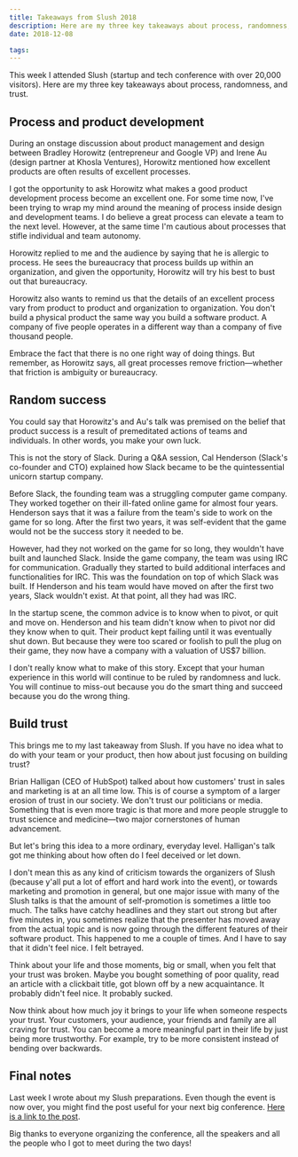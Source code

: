 ```yaml
---
title: Takeaways from Slush 2018
description: Here are my three key takeaways about process, randomness, and trust
date: 2018-12-08

tags:
---
```


This week I attended Slush (startup and tech conference with over 20,000 visitors). Here are my three key takeaways about process, randomness, and trust.

## Process and product development

During an onstage discussion about product management and design between Bradley Horowitz (entrepreneur and Google VP) and Irene Au (design partner at Khosla Ventures), Horowitz mentioned how excellent products are often results of excellent processes.

I got the opportunity to ask Horowitz what makes a good product development process become an excellent one. For some time now, I've been trying to wrap my mind around the meaning of process inside design and development teams. I do believe a great process can elevate a team to the next level. However, at the same time I'm cautious about processes that stifle individual and team autonomy.

Horowitz replied to me and the audience by saying that he is allergic to process. He sees the bureaucracy that process builds up within an organization, and given the opportunity, Horowitz will try his best to bust out that bureaucracy.

Horowitz also wants to remind us that the details of an excellent process vary from product to product and organization to organization. You don't build a physical product the same way you build a software product. A company of five people operates in a different way than a company of five thousand people.

Embrace the fact that there is no one right way of doing things. But remember, as Horowitz says, all great processes remove friction—whether that friction is ambiguity or bureaucracy.

## Random success

You could say that Horowitz's and Au's talk was premised on the belief that product success is a result of premeditated actions of teams and individuals. In other words, you make your own luck.

This is not the story of Slack. During a Q&A session, Cal Henderson (Slack's co-founder and CTO) explained how Slack became to be the quintessential unicorn startup company.

Before Slack, the founding team was a struggling computer game company. They worked together on their ill-fated online game for almost four years. Henderson says that it was a failure from the team's side to work on the game for so long. After the first two years, it was self-evident that the game would not be the success story it needed to be.

However, had they not worked on the game for so long, they wouldn't have built and launched Slack. Inside the game company, the team was using IRC for communication. Gradually they started to build additional interfaces and functionalities for IRC. This was the foundation on top of which Slack was built. If Henderson and his team would have moved on after the first two years, Slack wouldn't exist. At that point, all they had was IRC.

In the startup scene, the common advice is to know when to pivot, or quit and move on. Henderson and his team didn't know when to pivot nor did they know when to quit. Their product kept failing until it was eventually shut down. But because they were too scared or foolish to pull the plug on their game, they now have a company with a valuation of US$7 billion.

I don't really know what to make of this story. Except that your human experience in this world will continue to be ruled by randomness and luck. You will continue to miss-out because you do the smart thing and succeed because you do the wrong thing.

## Build trust

This brings me to my last takeaway from Slush. If you have no idea what to do with your team or your product, then how about just focusing on building trust?

Brian Halligan (CEO of HubSpot) talked about how customers' trust in sales and marketing is at an all time low. This is of course a symptom of a larger erosion of trust in our society. We don't trust our politicians or media. Something that is even more tragic is that more and more people struggle to trust science and medicine—two major cornerstones of human advancement.

But let's bring this idea to a more ordinary, everyday level. Halligan's talk got me thinking about how often do I feel deceived or let down.

I don't mean this as any kind of criticism towards the organizers of Slush (because y'all put a lot of effort and hard work into the event), or towards marketing and promotion in general, but one major issue with many of the Slush talks is that the amount of self-promotion is sometimes a little too much. The talks have catchy headlines and they start out strong but after five minutes in, you sometimes realize that the presenter has moved away from the actual topic and is now going through the different features of their software product. This happened to me a couple of times. And I have to say that it didn't feel nice. I felt betrayed.

Think about your life and those moments, big or small, when you felt that your trust was broken. Maybe you bought something of poor quality, read an article with a clickbait title, got blown off by a new acquaintance. It probably didn't feel nice. It probably sucked.

Now think about how much joy it brings to your life when someone respects your trust. Your customers, your audience, your friends and family are all craving for trust. You can become a more meaningful part in their life by just being more trustworthy. For example, try to be more consistent instead of bending over backwards.

## Final notes

Last week I wrote about my Slush preparations. Even though the event is now over, you might find the post useful for your next big conference. [Here is a link to the post](http://www.flashover.blog/posts/surviving-conferences/).

Big thanks to everyone organizing the conference, all the speakers and all the people who I got to meet during the two days!
